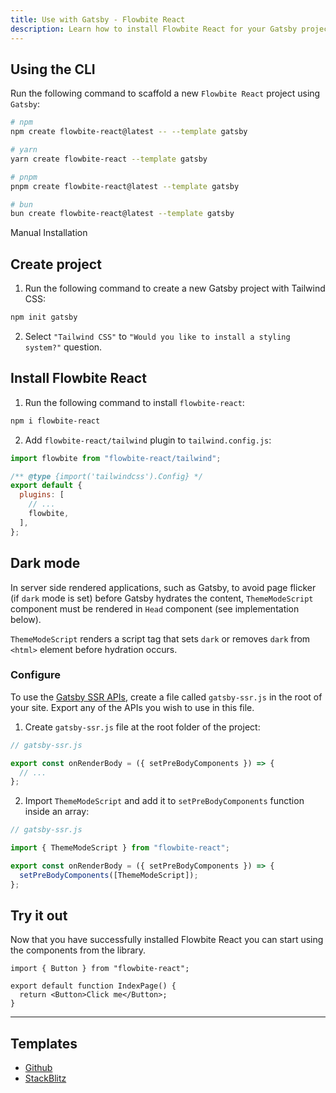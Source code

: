 ```yaml
---
title: Use with Gatsby - Flowbite React
description: Learn how to install Flowbite React for your Gatsby project and start building websites with an open-source static site generator built on top of React and GraphQL
---
```


## Using the CLI

Run the following command to scaffold a new `Flowbite React` project using `Gatsby`:

```bash
# npm
npm create flowbite-react@latest -- --template gatsby

# yarn
yarn create flowbite-react --template gatsby

# pnpm
pnpm create flowbite-react@latest --template gatsby

# bun
bun create flowbite-react@latest --template gatsby
```

<TextDivider>Manual Installation</TextDivider>

## Create project

1. Run the following command to create a new Gatsby project with Tailwind CSS:

```bash
npm init gatsby
```

2. Select `"Tailwind CSS"` to `"Would you like to install a styling system?"` question.

## Install Flowbite React

1. Run the following command to install `flowbite-react`:

```bash
npm i flowbite-react
```

2. Add `flowbite-react/tailwind` plugin to `tailwind.config.js`:

```js {1,7}
import flowbite from "flowbite-react/tailwind";

/** @type {import('tailwindcss').Config} */
export default {
  plugins: [
    // ...
    flowbite,
  ],
};
```

## Dark mode

In server side rendered applications, such as Gatsby, to avoid page flicker (if `dark` mode is set) before Gatsby hydrates the content, `ThemeModeScript` component must be rendered in `Head` component (see implementation below).

`ThemeModeScript` renders a script tag that sets `dark` or removes `dark` from `<html>` element before hydration occurs.

### Configure

To use the [Gatsby SSR APIs](https://www.gatsbyjs.com/docs/reference/config-files/gatsby-ssr/), create a file called `gatsby-ssr.js` in the root of your site. Export any of the APIs you wish to use in this file.

1. Create `gatsby-ssr.js` file at the root folder of the project:

```js
// gatsby-ssr.js

export const onRenderBody = ({ setPreBodyComponents }) => {
  // ...
};
```

2. Import `ThemeModeScript` and add it to `setPreBodyComponents` function inside an array:

```js {3,6}
// gatsby-ssr.js

import { ThemeModeScript } from "flowbite-react";

export const onRenderBody = ({ setPreBodyComponents }) => {
  setPreBodyComponents([ThemeModeScript]);
};
```

## Try it out

Now that you have successfully installed Flowbite React you can start using the components from the library.

```tsx
import { Button } from "flowbite-react";

export default function IndexPage() {
  return <Button>Click me</Button>;
}
```

<hr />

## Templates

- [Github](https://github.com/themesberg/flowbite-react-template-gatsby)
- [StackBlitz](https://stackblitz.com/edit/flowbite-react-template-gatsby)
